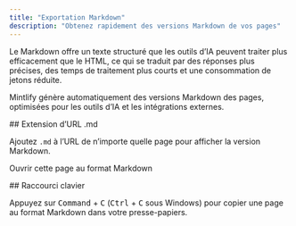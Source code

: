 ```yaml
---
title: "Exportation Markdown"
description: "Obtenez rapidement des versions Markdown de vos pages"
---
```



Le Markdown offre un texte structuré que les outils d’IA peuvent traiter plus efficacement que le HTML, ce qui se traduit par des réponses plus précises, des temps de traitement plus courts et une consommation de jetons réduite.

Mintlify génère automatiquement des versions Markdown des pages, optimisées pour les outils d’IA et les intégrations externes.


<div id="md-url-extension">
  ## Extension d’URL .md
</div>

Ajoutez `.md` à l’URL de n’importe quelle page pour afficher la version Markdown.

<PreviewButton href="https://mintlify.com/docs/ai/markdown-export.md">Ouvrir cette page au format Markdown</PreviewButton>

<div id="keyboard-shortcut">
  ## Raccourci clavier
</div>

Appuyez sur <kbd>Command</kbd> + <kbd>C</kbd> (<kbd>Ctrl</kbd> + <kbd>C</kbd> sous Windows) pour copier une page au format Markdown dans votre presse-papiers.